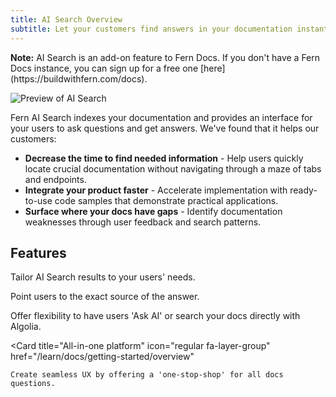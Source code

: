 ```yaml
---
title: AI Search Overview
subtitle: Let your customers find answers in your documentation instantly. 
---
```


<Note>
  <p>
    <strong>Note:</strong> AI Search is an add-on feature to Fern Docs. If you don't have a Fern Docs instance, you can sign up for a free one [here](https://buildwithfern.com/docs). 
  </p>
</Note>

<Frame>
<img src="../assets/ask-ai-modal.png" alt="Preview of AI Search" />
</Frame>

Fern AI Search indexes your documentation and provides an interface for your users to ask questions and get answers. We've found that it helps our customers:

- **Decrease the time to find needed information** - Help users quickly locate crucial documentation without navigating through a maze of tabs and endpoints.
- **Integrate your product faster** - Accelerate implementation with ready-to-use code samples that demonstrate practical applications.
- **Surface where your docs have gaps** - Identify documentation weaknesses through user feedback and search patterns.

## Features 

<CardGroup cols={2}>
  <Card 
    title="Custom prompting"
    icon="regular book-open"
    href="/learn/ai-search/custom-prompting"
  >
    Tailor AI Search results to your users' needs. 
  </Card>

  <Card 
    title="Citations" 
    icon="regular quote-right"
    href="/learn/ai-search/citations" 
    >
    Point users to the exact source of the answer. 
  </Card>

  <Card 
    title="Integration with Algolia" 
    icon="regular plug"
    href="/learn/docs/building-and-customizing-your-docs/search" 
    >
    Offer flexibility to have users 'Ask AI' or search your docs directly with Algolia. 
  </Card>

  <Card 
    title="All-in-one platform" 
    icon="regular fa-layer-group"
    href="/learn/docs/getting-started/overview"
  >
    Create seamless UX by offering a 'one-stop-shop' for all docs questions. 
  </Card>

</CardGroup>
